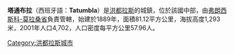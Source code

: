 {{Unreferenced|time=2016-08-09T18:20:39+00:00}}
'''塔通布拉'''（西班牙語：'''Tatumbla'''）是[[洪都拉斯|洪都拉斯]]的城鎮，位於該國中部，由[[弗朗西斯科-莫拉桑省|弗朗西斯科-莫拉桑省]]負責管轄，始建於1889年，面積81.12平方公里，海拔高度1,293米，2001年人口4,702，人口密度每平方公里57.96人。

{{coord|14|1|0|N|87|6|0|W|type:adm2nd_region:HN_source:nlwiki|display=title}}

{{Honduras-geo-stub}}
[[Category:洪都拉斯城市|Category:洪都拉斯城市]]